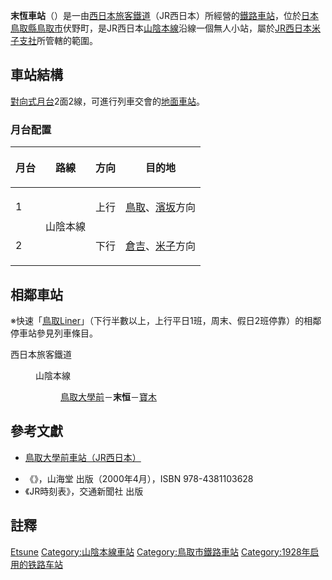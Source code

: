 {{noteTA
|T=zh-tw:末恆車站;zh-hk:末恆站; zh-cn:末恒站;
|1=zh-tw:末恆車站;zh-hk:末恆站; zh-cn:末恒站;
}}
{{日本車站資訊
|公司色 = #0072bc
|文字色 = 
|站名 = 末恆車站
|圖片 =
|pxl = 
|圖片說明 =
|日文原名 =末恒
|平假名 =すえつね
|羅馬拼音 =Suetsune
|副站名 = 
|所屬公司 = [[西日本旅客鐵道|西日本旅客鐵道]]（JR西日本）
|電報略號 =スネ
|車站編號 =
|所在地 = [[鳥取縣|鳥取縣]][[鳥取市|鳥取市]]伏野町<br>字深澤304番地
|車站構造 = [[地面車站|地面車站]]
|月台配置 = 2面2線
|所屬路線 = {{JR西路線記號|S|A}} [[山陰本線|山陰本線]]
|前一站 = [[鳥取大學前車站|鳥取大學前]]
|前一站距離 =3.8
|後一站距離= 5.1
|後一站 =[[寶木車站|寶木]]
|距離 = 239.6
|起點站 = [[京都車站|京都]]
|啟用年月日 = 1928年（[[昭和|昭和]]3年）9月11日
|廢站年月日 = 
|上下車人次 =521
|統計年度 =2012年
|轉車 =
|備註 = 無人車站
}}
'''末恆車站'''（{{jpn|j=末恒駅|hg=すえつねえき|rm=Suetsune eki|f=y}}）是一由[[西日本旅客鐵道|西日本旅客鐵道]]（JR西日本）所經營的[[鐵路車站|鐵路車站]]，位於[[日本|日本]][[鳥取縣|鳥取縣]][[鳥取市|鳥取市]]伏野町，是JR西日本[[山陰本線|山陰本線]]沿線一個無人小站，屬於[[西日本旅客鐵道米子支社|JR西日本米子支社]]所管轄的範圍。
== 車站結構 ==
[[對向式月台|對向式月台]]2面2線，可進行列車交會的[[地面車站|地面車站]]。
=== 月台配置 ===
{| class="wikitable"
!月台<!--事業者側による呼称--->!!路線!!方向!!目的地
|-
! 1
| rowspan=2|{{JR西路線記號|S|A}} 山陰本線
| style="text-align:center" | 上行
| [[鳥取站|鳥取]]、[[濱坂站|濱坂]]方向
|-
! 2
| style="text-align:center" | 下行
| [[倉吉站|倉吉]]、[[米子站|米子]]方向
|}
== 相鄰車站 ==
※快速「[[鳥取Liner|鳥取Liner]]」（下行半數以上，上行平日1班，周末、假日2班停靠）的相鄰停車站參見列車條目。
; 西日本旅客鐵道
: {{JR西路線記號|S|A}} 山陰本線
:: [[鳥取大學前站|鳥取大學前]]－'''末恒'''－[[寶木站|寶木]]

==參考文獻==
*{{ja}}[http://www.jr-odekake.net/eki/top.php?id=0640791 鳥取大學前車站（JR西日本）] {{Wayback|url=http://www.jr-odekake.net/eki/top.php?id=0640791 |date=20071123084917 }}
* 《{{lang|ja|JR西日本 ― 全51線区の駅・運転・車両のすべてを徹底解説}}》，山海堂 出版（2000年4月），ISBN 978-4381103628
* 《JR時刻表》，交通新聞社 出版

==註釋==
<references/>


{{山陰本線 (鳥取地區)}}
{{japan-rail-stub}}

{{DEFAULTSORT:Suetsune}}
[[Category:日本鐵路車站_Su|Etsune]]
[[Category:山陰本線車站|Category:山陰本線車站]]
[[Category:鳥取市鐵路車站|Category:鳥取市鐵路車站]]
[[Category:1928年启用的铁路车站|Category:1928年启用的铁路车站]]